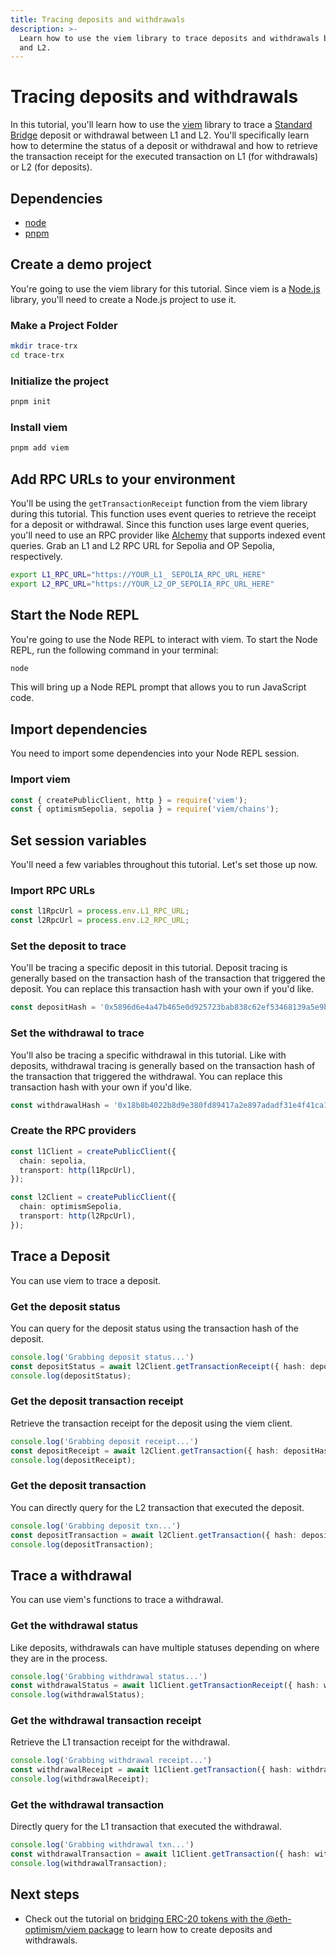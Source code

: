 ```yaml
---
title: Tracing deposits and withdrawals
description: >-
  Learn how to use the viem library to trace deposits and withdrawals between L1
  and L2.
---
```





# Tracing deposits and withdrawals

In this tutorial, you'll learn how to use the [viem](https://viem.sh) library to trace a [Standard Bridge](/app-developers/bridging/standard-bridge) deposit or withdrawal between L1 and L2.
You'll specifically learn how to determine the status of a deposit or withdrawal and how to retrieve the transaction receipt for the executed transaction on L1 (for withdrawals) or L2 (for deposits).

## Dependencies

*   [node](https://nodejs.org/en/)
*   [pnpm](https://pnpm.io/installation)

## Create a demo project

You're going to use the viem library for this tutorial.
Since viem is a [Node.js](https://nodejs.org/en/) library, you'll need to create a Node.js project to use it.

<Steps>
  <h3>Make a Project Folder</h3>

  ```bash
  mkdir trace-trx
  cd trace-trx
  ```

  <h3>Initialize the project</h3>

  ```bash
  pnpm init
  ```

  <h3>Install viem</h3>

  ```bash
  pnpm add viem 
  ```
</Steps>

## Add RPC URLs to your environment

You'll be using the `getTransactionReceipt` function from the viem library during this tutorial. This function uses event queries to retrieve the receipt for a deposit or withdrawal.
Since this function uses large event queries, you'll need to use an RPC provider like [Alchemy](https://alchemy.com) that supports indexed event queries.
Grab an L1 and L2 RPC URL for Sepolia and OP Sepolia, respectively.

```bash
export L1_RPC_URL="https://YOUR_L1_ SEPOLIA_RPC_URL_HERE"
export L2_RPC_URL="https://YOUR_L2_OP_SEPOLIA_RPC_URL_HERE"
```

## Start the Node REPL

You're going to use the Node REPL to interact with viem. To start the Node REPL, run the following command in your terminal:

```bash
node
```

This will bring up a Node REPL prompt that allows you to run JavaScript code.

## Import dependencies

You need to import some dependencies into your Node REPL session.

<h3>Import viem</h3>

```ts
const { createPublicClient, http } = require('viem');
const { optimismSepolia, sepolia } = require('viem/chains');
```
  
## Set session variables

You'll need a few variables throughout this tutorial. Let's set those up now.

<Steps>
  <h3>Import RPC URLs</h3>

  ```ts
  const l1RpcUrl = process.env.L1_RPC_URL;
  const l2RpcUrl = process.env.L2_RPC_URL;
  ```

  <h3>Set the deposit to trace</h3>

  You'll be tracing a specific deposit in this tutorial. Deposit tracing is generally based on the transaction hash of the transaction that triggered the deposit. You can replace this transaction hash with your own if you'd like.

  ```ts
  const depositHash = '0x5896d6e4a47b465e0d925723bab838c62ef53468139a5e9ba501efd70f90cccb'
  ```

  <h3>Set the withdrawal to trace</h3>

  You'll also be tracing a specific withdrawal in this tutorial. Like with deposits, withdrawal tracing is generally based on the transaction hash of the transaction that triggered the withdrawal. You can replace this transaction hash with your own if you'd like.

  ```ts
  const withdrawalHash = '0x18b8b4022b8d9e380fd89417a2e897adadf31e4f41ca17442870bf89ad024f42'
  ```

  <h3>Create the RPC providers</h3>

  ```ts
  const l1Client = createPublicClient({
    chain: sepolia,
    transport: http(l1RpcUrl),
  });

  const l2Client = createPublicClient({
    chain: optimismSepolia,
    transport: http(l2RpcUrl),
  });
  ```
</Steps>

## Trace a Deposit

You can use viem to trace a deposit.

<Steps>
  <h3>Get the deposit status</h3>

  You can query for the deposit status using the transaction hash of the deposit.

  ```ts
  console.log('Grabbing deposit status...')
  const depositStatus = await l2Client.getTransactionReceipt({ hash: depositHash });
  console.log(depositStatus);
  ```

  <h3>Get the deposit transaction receipt</h3>

  Retrieve the transaction receipt for the deposit using the viem client.

  ```ts
console.log('Grabbing deposit receipt...')
const depositReceipt = await l2Client.getTransaction({ hash: depositHash });
console.log(depositReceipt);
```

  <h3>Get the deposit transaction</h3>

  You can directly query for the L2 transaction that executed the deposit.

  ```ts
console.log('Grabbing deposit txn...')
const depositTransaction = await l2Client.getTransaction({ hash: depositHash });
console.log(depositTransaction);
```
</Steps>

## Trace a withdrawal

You can use viem's functions to trace a withdrawal.

<Steps>
  <h3>Get the withdrawal status</h3>

  Like deposits, withdrawals can have multiple statuses depending on where they are in the process.

  ```ts
console.log('Grabbing withdrawal status...')
const withdrawalStatus = await l1Client.getTransactionReceipt({ hash: withdrawalHash });
console.log(withdrawalStatus);
```

  <h3>Get the withdrawal transaction receipt</h3>

  Retrieve the L1 transaction receipt for the withdrawal.

  ```ts
console.log('Grabbing withdrawal receipt...')
const withdrawalReceipt = await l1Client.getTransaction({ hash: withdrawalHash });
console.log(withdrawalReceipt);
```

  <h3>Get the withdrawal transaction</h3>

  Directly query for the L1 transaction that executed the withdrawal.

  ```ts
console.log('Grabbing withdrawal txn...')
const withdrawalTransaction = await l1Client.getTransaction({ hash: withdrawalHash });
console.log(withdrawalTransaction);
```
</Steps>

## Next steps

*   Check out the tutorial on [bridging ERC-20 tokens with the @eth-optimism/viem package](/app-developers/tutorials/bridging/cross-dom-bridge-erc20) to learn how to create deposits and withdrawals.
